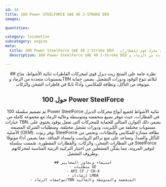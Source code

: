 ```yaml
---
id: 34
title: 100 Power STEELFORCE SAE 40 2-STROKE DEO
images:

quantities:

category: locomotive
subcategory: engine
meta:
  title: 100 Power SteelForce SAE 40 2-Stroke DEO - زيت محرك قوي للقطارات
  description: 100 Power SteelForce SAE 40 2-Stroke DEO هو زيت محرك ديزل قوي مُصمم لمحركات القاطرات ثنائية الأشواط. متوفر بمستويات متعددة من الرماد وTBN ليتوافق مع أنواع الوقود ودورات التشغيل المختلفة، ويوفر حماية ممتازة من التآكل، ونظافة للمكابس، وأداءً ثابتًا في قاطرات الشحن والركاب. يلبي متطلبات GE ومعايير API CF / CH-4 وإرشادات LMOA.

---
```


<Header>
    ## نظرة عامة على المنتج
    زيت ديزل قوي لمحركات القاطرات ثنائية الأشواط، متاح
    بمستويات متعددة من الرماد وTBN ليلائم تنوع الوقود ودورات التشغيل.
    يضمن حماية موثوقة من التآكل، ونظافة للمكابس، وأداءً ثابتًا في
    قاطرات الشحن والركاب.
    
## حول 100 Power SteelForce
  تم تصميم سلسلة 100 Power SteelForce ثنائية الأشواط لجميع أنواع محركات الديزل في القطارات، حيث تتوفر بصيغ منخفضة ومتوسطة وعالية الرماد مع مجموعة كاملة من خيارات TBN. يضمن ذلك التوازن المثالي للحماية للمحركات التي تعمل بوقود يحتوي على مستويات مختلفة من الكبريت، ودورات تشغيل مختلفة، ومتطلبات الشركة المصنعة الأصلية (OEM). توفر زيوت SteelForce نظافة ممتازة للمكابس والبطانات، وتحمي من التآكل والصدأ، وتساعد على منع تراكم الرواسب وانسداد المنافذ، مما يضمن أداءً موثوقًا في القطارات الشحن، والركاب، والقطارات المقطورة. صُممت سلسلة SteelForce لتوفير المرونة، مما يمكّن المشغلين من اختيار التركيبة الزيتية المناسبة لمحركاتهم وظروف التشغيل.

    ## استيفاء وتجاوز المعايير
    - متطلبات GE
    - API CF / CH-4
    - إرشادات LMOA
    - مواصفات الرماد/TBN المنخفضة والمتوسطة والعالية

</Header>
